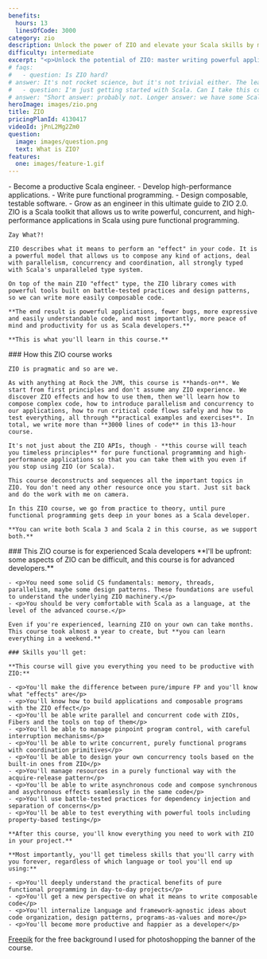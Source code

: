 ```yaml
---
benefits:
  hours: 13
  linesOfCode: 3000
category: zio
description: Unlock the power of ZIO and elevate your Scala skills by mastering parallelism, concurrency, and pure functional programming. This course focuses on one of the most exciting tools in the Scala ecosystem, providing hands-on experience to build robust, high-performance applications.
difficulty: intermediate
excerpt: "<p>Unlock the potential of ZIO: master writing powerful applications with parallelism, concurrency, and pure functional programming</p>"
# faqs:
#   - question: Is ZIO hard?
# answer: It's not rocket science, but it's not trivial either. The learning curve is steep if you're doing it on your own. Materials are scarce. That's why I made this course, to compress your learning time to just a couple of days, with a smooth progression and lots of practice.
#   - question: I'm just getting started with Scala. Can I take this course?
# answer: "Short answer: probably not. Longer answer: we have some Scala starter code at the beginning of the course, but that won't replace the kind of experience we need for this course. I recommend you check out the Scala essentials and advanced courses first before coming back here."
heroImage: images/zio.png
title: ZIO
pricingPlanId: 4130417
videoId: jPnL2Mg2Zm0
question:
  image: images/question.png
  text: What is ZIO?
features:
  one: images/feature-1.gif
---
```



<CourseLayout>
  <Fragment slot="goal">
    - Become a productive Scala engineer.
    - Develop high-performance applications.
    - Write pure functional programming.
    - Design composable, testable software.
    - Grow as an engineer in this ultimate guide to ZIO 2.0.
  </Fragment>

  <Fragment slot="question">
    ZIO is a Scala toolkit that allows us to write powerful, concurrent, and high-performance applications in Scala using pure functional programming.

    Zay What?!

    ZIO describes what it means to perform an "effect" in your code. It is a powerful model that allows us to compose any kind of actions, deal with parallelism, concurrency and coordination, all strongly typed with Scala's unparalleled type system.

    On top of the main ZIO "effect" type, the ZIO library comes with powerful tools built on battle-tested practices and design patterns, so we can write more easily composable code.

    **The end result is powerful applications, fewer bugs, more expressive and easily understandable code, and most importantly, more peace of mind and productivity for us as Scala developers.**

    **This is what you'll learn in this course.**

  </Fragment>
  <Fragment slot="feature1">
    ### How this ZIO course works

    ZIO is pragmatic and so are we.

    As with anything at Rock the JVM, this course is **hands-on**. We start from first principles and don't assume any ZIO experience. We discover ZIO effects and how to use them, then we'll learn how to compose complex code, how to introduce parallelism and concurrency to our applications, how to run critical code flows safely and how to test everything, all through **practical examples and exercises**. In total, we write more than **3000 lines of code** in this 13-hour course.

    It's not just about the ZIO APIs, though - **this course will teach you timeless principles** for pure functional programming and high-performance applications so that you can take them with you even if you stop using ZIO (or Scala).

    This course deconstructs and sequences all the important topics in ZIO. You don't need any other resource once you start. Just sit back and do the work with me on camera.

    In this ZIO course, we go from practice to theory, until pure functional programming gets deep in your bones as a Scala developer.

    **You can write both Scala 3 and Scala 2 in this course, as we support both.**

  </Fragment>
  <Fragment slot="skills">
    ### This ZIO course is for experienced Scala developers
    **I'll be upfront: some aspects of ZIO can be difficult, and this course is for advanced developers.**

    - <p>You need some solid CS fundamentals: memory, threads, parallelism, maybe some design patterns. These foundations are useful to understand the underlying ZIO machinery.</p>
    - <p>You should be very comfortable with Scala as a language, at the level of the advanced course.</p>

    Even if you're experienced, learning ZIO on your own can take months. This course took almost a year to create, but **you can learn everything in a weekend.**

    ### Skills you'll get:

    **This course will give you everything you need to be productive with ZIO:**

    - <p>You'll make the difference between pure/impure FP and you'll know what "effects" are</p>
    - <p>You'll know how to build applications and composable programs with the ZIO effect</p>
    - <p>You'll be able write parallel and concurrent code with ZIOs, Fibers and the tools on top of them</p>
    - <p>You'll be able to manage pinpoint program control, with careful interruption mechanisms</p>
    - <p>You'll be able to write concurrent, purely functional programs with coordination primitives</p>
    - <p>You'll be able to design your own concurrency tools based on the built-in ones from ZIO</p>
    - <p>You'll manage resources in a purely functional way with the acquire-release pattern</p>
    - <p>You'll be able to write asynchronous code and compose synchronous and asychronous effects seamlessly in the same code</p>
    - <p>You'll use battle-tested practices for dependency injection and separation of concerns</p>
    - <p>You'll be able to test everything with powerful tools including property-based testing</p>

    **After this course, you'll know everything you need to work with ZIO in your project.**

    **Most importantly, you'll get timeless skills that you'll carry with you forever, regardless of which language or tool you'll end up using:**

    - <p>You'll deeply understand the practical benefits of pure functional programming in day-to-day projects</p>
    - <p>You'll get a new perspective on what it means to write composable code</p>
    - <p>You'll internalize language and framework-agnostic ideas about code organization, design patterns, programs-as-values and more</p>
    - <p>You'll become more productive and happier as a developer</p>

  </Fragment>
    <Fragment slot="thanks">
    <p><a href="https://www.freepik.com">Freepik</a> for the free background I used for photoshopping the banner of the course.</p>

  </Fragment>
</CourseLayout>
